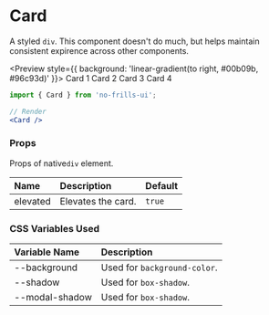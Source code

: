 
<Meta title='Decrative Components/Card' component={Card} />

# Card

A styled `div`. This component doesn't do much, but helps maintain consistent expirence across other components.

<Preview style={{ background: 'linear-gradient(to right, #00b09b, #96c93d)' }}>
    <Card>
        <Dummy>Card 1</Dummy>
    </Card>
    <Card elevated>
        <Dummy>Card 2</Dummy>
    </Card>
    <Card>
        <Dummy>Card 3</Dummy>
    </Card>
    <Card elevated>
        <Dummy>Card 4</Dummy>
    </Card>
</Preview>

```jsx
import { Card } from 'no-frills-ui';

// Render
<Card />
```
### Props

Props of native`div` element.

| Name | Description | Default |
| :- | :- | :- |
| elevated | Elevates the card. | `true` |

### CSS Variables Used

| Variable Name | Description |
| :- | :- |
| --background | Used for `background-color`. |
| --shadow | Used for `box-shadow`. |
| --modal-shadow | Used for `box-shadow`. |

